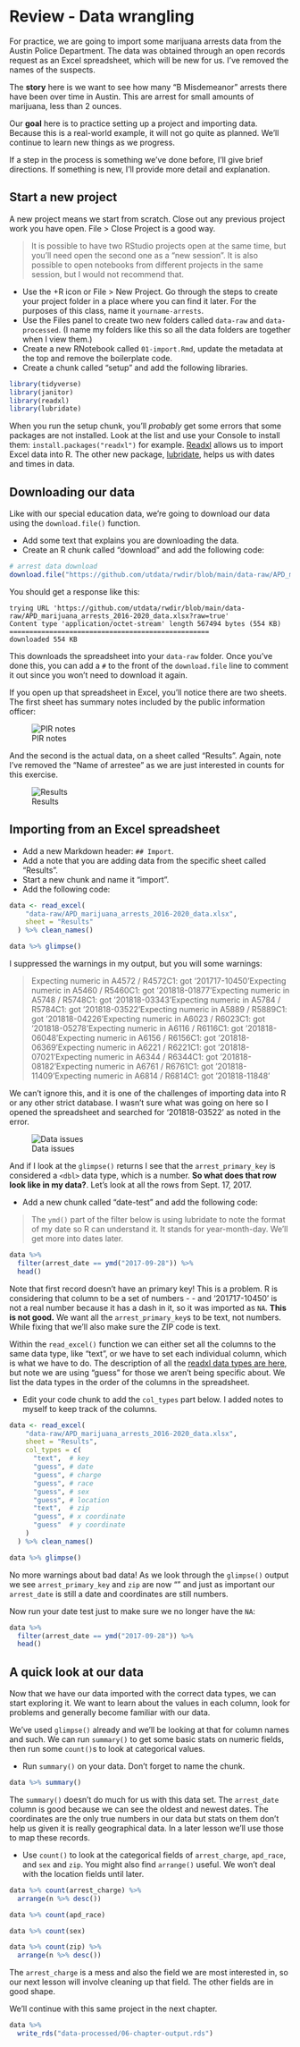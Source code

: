 # Review - Data wrangling

For practice, we are going to import some marijuana arrests data from the Austin Police Department. The data was obtained through an open records request as an Excel spreadsheet, which will be new for us. I've removed the names of the suspects.

The **story** here is we want to see how many "B Misdemeanor" arrests there have been over time in Austin. This are arrest for small amounts of marijuana, less than 2 ounces.

Our **goal** here is to practice setting up a project and importing data. Because this is a real-world example, it will not go quite as planned. We'll continue to learn new things as we progress.

If a step in the process is something we've done before, I'll give brief directions. If something is new, I'll provide more detail and explanation.

## Start a new project

A new project means we start from scratch. Close out any previous project work you have open. File > Close Project is a good way.

> It is possible to have two RStudio projects open at the same time, but you'll need open the second one as a "new session". It is also possible to open notebooks from different projects in the same session, but I would not recommend that.

- Use the +R icon or File > New Project. Go through the steps to create your project folder in a place where you can find it later. For the purposes of this class, name it `yourname-arrests`.
- Use the Files panel to create two new folders called `data-raw` and `data-processed`. (I name my folders like this so all the data folders are together when I view them.)
- Create a new RNotebook called `01-import.Rmd`, update the metadata at the top and remove the boilerplate code.
- Create a chunk called "setup" and add the following libraries.

```r
library(tidyverse)
library(janitor)
library(readxl)
library(lubridate)
```



When you run the setup chunk, you'll _probably_ get some errors that some packages are not installed. Look at the list and use your Console to install them: `install.packages("readxl")` for example. [Readxl](https://readxl.tidyverse.org/) allows us to import Excel data into R. The other new package, [lubridate](https://lubridate.tidyverse.org/), helps us with dates and times in data.

## Downloading our data

Like with our special education data, we're going to download our data using the `download.file()` function.

- Add some text that explains you are downloading the data.
- Create an R chunk called "download" and add the following code:

```r
# arrest data download
download.file("https://github.com/utdata/rwdir/blob/main/data-raw/APD_marijuana_arrests_2016-2020_data.xlsx?raw=true", "data-raw/APD_marijuana_arrests_2016-2020_data.xlsx")
```

You should get a response like this:

```
trying URL 'https://github.com/utdata/rwdir/blob/main/data-raw/APD_marijuana_arrests_2016-2020_data.xlsx?raw=true'
Content type 'application/octet-stream' length 567494 bytes (554 KB)
==================================================
downloaded 554 KB
```

This downloads the spreadsheet into your `data-raw` folder. Once you've done this, you can add a `#` to the front of the `download.file` line to comment it out since you won't need to download it again.

If you open up that spreadsheet in Excel, you'll notice there are two sheets. The first sheet has summary notes included by the public information officer:

![PIR notes](images/arrests-excel-notes.png)

And the second is the actual data, on a sheet called "Results". Again, note I've removed the "Name of arrestee" as we are just interested in counts for this exercise.

![Results](images/arrests-excel-data.png)

## Importing from an Excel spreadsheet

- Add a new Markdown header: `## Import`.
- Add a note that you are adding data from the specific sheet called "Results".
- Start a new chunk and name it "import".
- Add the following code:

```r
data <- read_excel(
    "data-raw/APD_marijuana_arrests_2016-2020_data.xlsx",
    sheet = "Results"
  ) %>% clean_names()

data %>% glimpse()
```

I suppressed the warnings in my output, but you will some warnings:

> Expecting numeric in A4572 / R4572C1: got '201717-10450'Expecting numeric in A5460 / R5460C1: got '201818-01877'Expecting numeric in A5748 / R5748C1: got '201818-03343'Expecting numeric in A5784 / R5784C1: got '201818-03522'Expecting numeric in A5889 / R5889C1: got '201818-04226'Expecting numeric in A6023 / R6023C1: got '201818-05278'Expecting numeric in A6116 / R6116C1: got '201818-06048'Expecting numeric in A6156 / R6156C1: got '201818-06369'Expecting numeric in A6221 / R6221C1: got '201818-07021'Expecting numeric in A6344 / R6344C1: got '201818-08182'Expecting numeric in A6761 / R6761C1: got '201818-11409'Expecting numeric in A6814 / R6814C1: got '201818-11848'

We can't ignore this, and it is one of the challenges of importing data into R or any other strict database. I wasn't sure what was going on here so I opened the spreadsheet and searched for '201818-03522' as noted in the error.

![Data issues](images/arrests-data-issues.png)

And if I look at the `glimpse()` returns I see that the `arrest_primary_key` is considered a `<dbl>` data type, which is a number. **So what does that row look like in my data?**. Let's look at all the rows from Sept. 17, 2017.

- Add a new chunk called "date-test" and add the following code:

> The `ymd()` part of the filter below is using lubridate to note the format of my date so R can understand it. It stands for year-month-day. We'll get more into dates later.

```r
data %>% 
  filter(arrest_date == ymd("2017-09-28")) %>% 
  head()
```

Note that first record doesn't have an primary key! This is a problem. R is considering that column to be a set of numbers - <dbl> - and '201717-10450' is not a real number because it has a dash in it, so it was imported as `NA`. **This is not good.** We want all the `arrest_primary_key`s to be text, not numbers. While fixing that we'll also make sure the ZIP code is text.

Within the `read_excel()` function we can either set all the columns to the same data type, like "text", or we have to set each individual column, which is what we have to do. The description of all the [readxl data types are here](https://readxl.tidyverse.org/reference/read_excel.html), but note we are using "guess" for those we aren't being specific about. We list the data types in the order of the columns in the spreadsheet.

- Edit your code chunk to add the `col_types` part below. I added notes to myself to keep track of the columns.

```r
data <- read_excel(
    "data-raw/APD_marijuana_arrests_2016-2020_data.xlsx",
    sheet = "Results",
    col_types = c(
      "text",  # key
      "guess", # date
      "guess", # charge
      "guess", # race
      "guess", # sex
      "guess", # location
      "text",  # zip
      "guess", # x coordinate
      "guess"  # y coordinate
    )
  ) %>% clean_names()

data %>% glimpse()
```

No more warnings about bad data! As we look through the `glimpse()` output we see `arrest_primary_key` and `zip` are now "<chr>" and just as important our `arrest_date` is still a date and coordinates are still numbers.

Now run your date test just to make sure we no longer have the `NA`:

```r
data %>% 
  filter(arrest_date == ymd("2017-09-28")) %>% 
  head()
```

## A quick look at our data

Now that we have our data imported with the correct data types, we can start exploring it. We want to learn about the values in each column, look for problems and generally become familiar with our data.

We've used `glimpse()` already and we'll be looking at that for column names and such. We can run `summary()` to get some basic stats on numeric fields, then run some `count()`s to look at categorical values.

- Run `summary()` on your data. Don't forget to name the chunk.

```r
data %>% summary()
```

The `summary()` doesn't do much for us with this data set. The `arrest_date` column is good because we can see the oldest and newest dates. The coordinates are the only true numbers in our data but stats on them don't help us given it is really geographical data. In a later lesson we'll use those to map these records.

- Use `count()` to look at the categorical fields of `arrest_charge`, `apd_race`, and `sex` and `zip`. You might also find `arrange()` useful. We won't deal with the location fields until later.

```r
data %>% count(arrest_charge) %>% 
  arrange(n %>% desc())
```

```r
data %>% count(apd_race)
```

```r
data %>% count(sex)
```

```r
data %>% count(zip) %>%
  arrange(n %>% desc())
```

The `arrest_charge` is a mess and also the field we are most interested in, so our next lesson will involve cleaning up that field. The other fields are in good shape. 

We'll continue with this same project in the next chapter.

```r
data %>% 
  write_rds("data-processed/06-chapter-output.rds")
```

